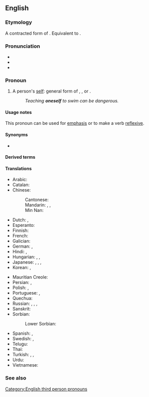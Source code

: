 ==English==

===Etymology===
A contracted form of {{m|en|one's}} {{m|en|self}}. Equivalent to {{suffix|en|one|self}}.

===Pronunciation===
* {{IPA|en|/wʌnˈsɛlf/}}
* {{audio|en|en-us-oneself.ogg|Audio (US)}}
* {{rhymes|en|ɛlf|s=2}}

===Pronoun===
{{en-pron|reflexive form of the indefinite personal pronoun|one|formerly sometimes two words:|one's self}}

# A person's [[self]]: general form of {{m|en|himself}}, {{m|en|herself}}, {{m|en|themself}} or {{m|en|yourself}}.
#: ''Teaching '''oneself''' to swim can be dangerous.''

====Usage notes====
This pronoun can be used for [[emphasis]] or to make a verb [[reflexive]].

====Synonyms====
* {{l|en|one's self}}

====Derived terms====
{{col4|en
|be oneself
|by oneself
|feel like oneself
}}

====Translations====
{{trans-top|a person's self: general form of himself, herself, themself or yourself}}
* Arabic: {{t+|ar|نَفْس}}
* Catalan: {{t+|ca|es}}
* Chinese:
*: Cantonese: {{t|yue|自己|tr=zi6 gei2}}
*: Mandarin: {{t+|cmn|自己|tr=zìjǐ|sc=Hani}}, {{t+|cmn|自身|tr=zìshēn|sc=Hani}}, {{t+|cmn|自個兒|tr=zìgěr|sc=Hani}}
*: Min Nan: {{t+|nan|家己|tr=ka-kī}}
* Dutch: {{t+|nl|zichzelf}}, {{t+|nl|zich}}
* Esperanto: {{t+|eo|mem}}
* Finnish: {{t+|fi|itsensä}}
* French: {{t+|fr|soi-même}}
* Galician: {{t|gl|un mesmo}}
* German: {{t+|de|selbst}}, {{t+|de|sich}}
* Hindi: {{t+|hi|स्वयं}}, {{t|hi|ख़ुद}}
* Hungarian: {{t+|hu|maga}}, {{t+|hu|önmaga}}, {{t|hu|saját maga}}
* Japanese: {{t+|ja|自分|tr=じぶん, jibun|sc=Jpan}}, {{t+|ja|自分自身|tr=じぶんじしん, jibun jishin|sc=Jpan}}, {{t+|ja|自身|tr=じしん, jishin|sc=Jpan}}, {{t+|ja|自己|tr=じこ, jiko|sc=Jpan}}
* Korean: {{t+|ko|자신(自身)}}, {{t+|ko|자기(自己)}}
{{trans-mid}}
* Mauritian Creole: {{t|mfe|limem}}
* Persian: {{t+|fa|خود|tr=xud, xod|sc=fa-Arab}}, {{t+|fa|نفس|tr=nafs|sc=fa-Arab}}
* Polish: {{t+|pl|siebie}}, {{t+|pl|sobie}}
* Portuguese: {{t+|pt|se}}, {{t+|pt|si}} {{qualifier|prepositional}}
* Quechua: {{t|qu|kiki}}
* Russian: {{qualifier|nominative}} {{t+|ru|сам}}, {{qualifier|genitive, accusative}} {{t+|ru|себя́}}, {{qualifier|dative, prepositional}} {{t+|ru|себе́}}, {{qualifier|etc.}}
* Sanskrit: {{t+|sa|स्वयम्}}
* Sorbian:
*: Lower Sorbian: {{t|dsb|se}}
* Spanish: {{t|es|sí mismo}}, {{t+|es|uno mismo}}
* Swedish: {{t|sv|sig själv}}, {{t+|sv|sig}}
* Telugu: {{t+|te|తాను}}
* Thai: {{t|th|ตัวเอง|tr=dtuua-eeng}}
* Turkish: {{t+|tr|kendi başına}}, {{t+|tr|kendi kendine}}, {{t+|tr|öz başına}}
* Urdu: {{t|ur|خود|tr=xud|sc=ur-Arab}}
* Vietnamese: {{t+|vi|mình}}
{{trans-bottom}}

===See also===
{{col4|en|one#Pronoun|self}}
{{English personal pronouns}}

[[Category:English third person pronouns]]